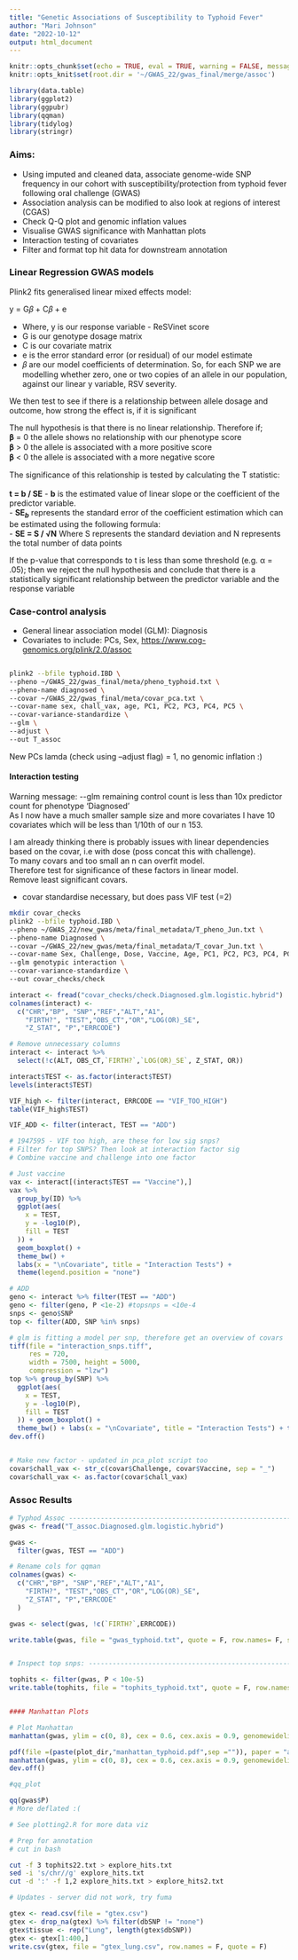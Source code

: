 ```yaml
---
title: "Genetic Associations of Susceptibility to Typhoid Fever"
author: "Mari Johnson"
date: "2022-10-12"
output: html_document
---
```


```r

knitr::opts_chunk$set(echo = TRUE, eval = TRUE, warning = FALSE, message = FALSE)
knitr::opts_knit$set(root.dir = '~/GWAS_22/gwas_final/merge/assoc')

library(data.table)
library(ggplot2)
library(ggpubr)
library(qqman)
library(tidylog)
library(stringr)

```

### Aims:

-   Using imputed and cleaned data, associate genome-wide SNP frequency in our cohort with susceptibility/protection from typhoid fever following oral challenge (GWAS)
-   Association analysis can be modified to also look at regions of interest (CGAS)
-   Check Q-Q plot and genomic inflation values
-   Visualise GWAS significance with Manhattan plots
-   Interaction testing of covariates
-   Filter and format top hit data for downstream annotation

### Linear Regression GWAS models

Plink2 fits generalised linear mixed effects model:

y = G𝛽 + C𝛽 + e

-   Where, y is our response variable - ReSVinet score
-   G is our genotype dosage matrix
-   C is our covariate matrix
-   e is the error standard error (or residual) of our model estimate
-   𝛽 are our model coefficients of determination. So, for each SNP we are modelling whether zero, one or two copies of an allele in our population, against our linear y variable, RSV severity.

We then test to see if there is a relationship between allele dosage and outcome, how strong the effect is, if it is significant

The null hypothesis is that there is no linear relationship. Therefore if;\
𝛃 = 0 the allele shows no relationship with our phenotype score\
𝛃 \> 0 the allele is associated with a more positive score\
𝛃 \< 0 the allele is associated with a more negative score

The significance of this relationship is tested by calculating the T statistic:\
\
**t = b / SE** - **b** is the estimated value of linear slope or the coefficient of the predictor variable.\
- **SE~*b*~** represents the standard error of the coefficient estimation which can be estimated using the following formula:\
- **SE = S / √N** Where S represents the standard deviation and N represents the total number of data points

If the p-value that corresponds to t is less than some threshold (e.g. α = .05); then we reject the null hypothesis and conclude that there is a statistically significant relationship between the predictor variable and the response variable

### Case-control analysis

-   General linear association model (GLM): Diagnosis
-   Covariates to include: PCs, Sex, <https://www.cog-genomics.org/plink/2.0/assoc>

```r

```

```bash
plink2 --bfile typhoid.IBD \
--pheno ~/GWAS_22/gwas_final/meta/pheno_typhoid.txt \
--pheno-name diagnosed \
--covar ~/GWAS_22/gwas_final/meta/covar_pca.txt \
--covar-name sex, chall_vax, age, PC1, PC2, PC3, PC4, PC5 \
--covar-variance-standardize \
--glm \
--adjust \
--out T_assoc
```

New PCs lamda (check using --adjust flag) = 1, no genomic inflation :)

#### Interaction testing

Warning message: \--glm remaining control count is less than 10x predictor count for phenotype 'Diagnosed'\
As I now have a much smaller sample size and more covariates I have 10 covariates which will be less than 1/10th of our n 153.

I am already thinking there is probably issues with linear dependencies based on the covar, i.e with dose (poss concat this with challenge).\
To many covars and too small an n can overfit model.\
Therefore test for significance of these factors in linear model.\
Remove least significant covars.

-   covar standardise necessary, but does pass VIF test (=2)

```bash
mkdir covar_checks 
plink2 --bfile typhoid.IBD \
--pheno ~/GWAS_22/new_gwas/meta/final_metadata/T_pheno_Jun.txt \
--pheno-name Diagnosed \
--covar ~/GWAS_22/new_gwas/meta/final_metadata/T_covar_Jun.txt \
--covar-name Sex, Challenge, Dose, Vaccine, Age, PC1, PC2, PC3, PC4, PC5 \
--glm genotypic interaction \
--covar-variance-standardize \
--out covar_checks/check

```

```r

interact <- fread("covar_checks/check.Diagnosed.glm.logistic.hybrid")
colnames(interact) <-
  c("CHR","BP", "SNP","REF","ALT","A1",
    "FIRTH?", "TEST","OBS_CT","OR","LOG(OR)_SE",
    "Z_STAT", "P","ERRCODE")

# Remove unnecessary columns
interact <- interact %>% 
  select(!c(ALT, OBS_CT,`FIRTH?`,`LOG(OR)_SE`, Z_STAT, OR)) 

interact$TEST <- as.factor(interact$TEST)
levels(interact$TEST)

VIF_high <- filter(interact, ERRCODE == "VIF_TOO_HIGH")
table(VIF_high$TEST)

VIF_ADD <- filter(interact, TEST == "ADD")

# 1947595 - VIF too high, are these for low sig snps?
# Filter for top SNPS? Then look at interaction factor sig
# Combine vaccine and challenge into one factor

# Just vaccine 
vax <- interact[(interact$TEST == "Vaccine"),]
vax %>%
  group_by(ID) %>%
  ggplot(aes(
    x = TEST,
    y = -log10(P),
    fill = TEST
  )) +
  geom_boxplot() +
  theme_bw() +
  labs(x = "\nCovariate", title = "Interaction Tests") +
  theme(legend.position = "none")

# ADD
geno <- interact %>% filter(TEST == "ADD")
geno <- filter(geno, P <1e-2) #topsnps = <10e-4
snps <- geno$SNP
top <- filter(ADD, SNP %in% snps)

# glm is fitting a model per snp, therefore get an overview of covars
tiff(file = "interaction_snps.tiff",
     res = 720,
     width = 7500, height = 5000,
     compression = "lzw")
top %>% group_by(SNP) %>%
  ggplot(aes(
    x = TEST,
    y = -log10(P),
    fill = TEST
  )) + geom_boxplot() +
  theme_bw() + labs(x = "\nCovariate", title = "Interaction Tests") + theme(legend.position = "none")
dev.off()


# Make new factor - updated in pca_plot script too
covar$chall_vax <- str_c(covar$Challenge, covar$Vaccine, sep = "_")
covar$chall_vax <- as.factor(covar$chall_vax)
```

### Assoc Results

```r


# Typhod Assoc -----------------------------------------------------------------
gwas <- fread("T_assoc.Diagnosed.glm.logistic.hybrid")

gwas <-
  filter(gwas, TEST == "ADD") 

# Rename cols for qqman
colnames(gwas) <-
  c("CHR","BP", "SNP","REF","ALT","A1",
    "FIRTH?", "TEST","OBS_CT","OR","LOG(OR)_SE",
    "Z_STAT", "P","ERRCODE"
  )

gwas <- select(gwas, !c(`FIRTH?`,ERRCODE)) 

write.table(gwas, file = "gwas_typhoid.txt", quote = F, row.names= F, sep = "\t")


# Inspect top snps: ------------------------------------------------------------

tophits <- filter(gwas, P < 10e-5) 
write.table(tophits, file = "tophits_typhoid.txt", quote = F, row.names= F, sep = "\t")


#### Manhattan Plots

# Plot Manhattan
manhattan(gwas, ylim = c(0, 8), cex = 0.6, cex.axis = 0.9, genomewideline = F, col = c("mediumseagreen", "darkolivegreen4"))

pdf(file =(paste(plot_dir,"manhattan_typhoid.pdf",sep ="")), paper = "a4r")
manhattan(gwas, ylim = c(0, 8), cex = 0.6, cex.axis = 0.9, genomewideline = F, col = c("mediumseagreen", "darkolivegreen4"))
dev.off()

#qq_plot

qq(gwas$P)
# More deflated :(

# See plotting2.R for more data viz
```

```bash
# Prep for annotation
# cut in bash

cut -f 3 tophits22.txt > explore_hits.txt
sed -i 's/chr//g' explore_hits.txt
cut -d ':' -f 1,2 explore_hits.txt > explore_hits2.txt

# Updates - server did not work, try fuma
```

```r

gtex <- read.csv(file = "gtex.csv")
gtex <- drop_na(gtex) %>% filter(dbSNP != "none")
gtex$tissue <- rep("Lung", length(gtex$dbSNP))
gtex <- gtex[1:400,]
write.csv(gtex, file = "gtex_lung.csv", row.names = F, quote = F)

```

